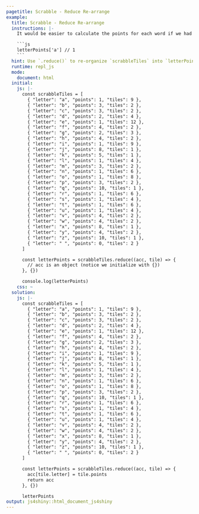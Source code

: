 ```yaml
---
pagetitle: Scrabble - Reduce Re-arrange
example:
  title: Scrabble - Reduce Re-arrange
  instructions: |-
    It would be easier to calculate the points for each word if we had a lookup table in an object so that the following would work.

    ```js
    letterPoints['a'] // 1
    ```
  hint: Use `.reduce()` to re-organize `scrabbleTiles` into `letterPoints`.
  runtime: repl_js
  mode:
    document: html
  initial:
    js: |-
      const scrabbleTiles = [
        { "letter": "a", "points": 1, "tiles": 9 },
        { "letter": "b", "points": 3, "tiles": 2 },
        { "letter": "c", "points": 3, "tiles": 2 },
        { "letter": "d", "points": 2, "tiles": 4 },
        { "letter": "e", "points": 1, "tiles": 12 },
        { "letter": "f", "points": 4, "tiles": 2 },
        { "letter": "g", "points": 2, "tiles": 3 },
        { "letter": "h", "points": 4, "tiles": 2 },
        { "letter": "i", "points": 1, "tiles": 9 },
        { "letter": "j", "points": 8, "tiles": 1 },
        { "letter": "k", "points": 5, "tiles": 1 },
        { "letter": "l", "points": 1, "tiles": 4 },
        { "letter": "m", "points": 3, "tiles": 2 },
        { "letter": "n", "points": 1, "tiles": 6 },
        { "letter": "o", "points": 1, "tiles": 8 },
        { "letter": "p", "points": 3, "tiles": 2 },
        { "letter": "q", "points": 10, "tiles": 1 },
        { "letter": "r", "points": 1, "tiles": 6 },
        { "letter": "s", "points": 1, "tiles": 4 },
        { "letter": "t", "points": 1, "tiles": 6 },
        { "letter": "u", "points": 1, "tiles": 4 },
        { "letter": "v", "points": 4, "tiles": 2 },
        { "letter": "w", "points": 4, "tiles": 2 },
        { "letter": "x", "points": 8, "tiles": 1 },
        { "letter": "y", "points": 4, "tiles": 2 },
        { "letter": "z", "points": 10, "tiles": 1 },
        { "letter": " ", "points": 0, "tiles": 2 }
      ]

      const letterPoints = scrabbleTiles.reduce((acc, tile) => {
        // acc is an object (notice we initialize with {})
      }, {})

      console.log(letterPoints)
    css: ~
  solution:
    js: |-
      const scrabbleTiles = [
        { "letter": "a", "points": 1, "tiles": 9 },
        { "letter": "b", "points": 3, "tiles": 2 },
        { "letter": "c", "points": 3, "tiles": 2 },
        { "letter": "d", "points": 2, "tiles": 4 },
        { "letter": "e", "points": 1, "tiles": 12 },
        { "letter": "f", "points": 4, "tiles": 2 },
        { "letter": "g", "points": 2, "tiles": 3 },
        { "letter": "h", "points": 4, "tiles": 2 },
        { "letter": "i", "points": 1, "tiles": 9 },
        { "letter": "j", "points": 8, "tiles": 1 },
        { "letter": "k", "points": 5, "tiles": 1 },
        { "letter": "l", "points": 1, "tiles": 4 },
        { "letter": "m", "points": 3, "tiles": 2 },
        { "letter": "n", "points": 1, "tiles": 6 },
        { "letter": "o", "points": 1, "tiles": 8 },
        { "letter": "p", "points": 3, "tiles": 2 },
        { "letter": "q", "points": 10, "tiles": 1 },
        { "letter": "r", "points": 1, "tiles": 6 },
        { "letter": "s", "points": 1, "tiles": 4 },
        { "letter": "t", "points": 1, "tiles": 6 },
        { "letter": "u", "points": 1, "tiles": 4 },
        { "letter": "v", "points": 4, "tiles": 2 },
        { "letter": "w", "points": 4, "tiles": 2 },
        { "letter": "x", "points": 8, "tiles": 1 },
        { "letter": "y", "points": 4, "tiles": 2 },
        { "letter": "z", "points": 10, "tiles": 1 },
        { "letter": " ", "points": 0, "tiles": 2 }
      ]

      const letterPoints = scrabbleTiles.reduce((acc, tile) => {
        acc[tile.letter] = tile.points
        return acc
      }, {})

      letterPoints
output: js4shiny::html_document_js4shiny
---
```

<div><!--for pandoc-->
</div><!--for pandoc-->
